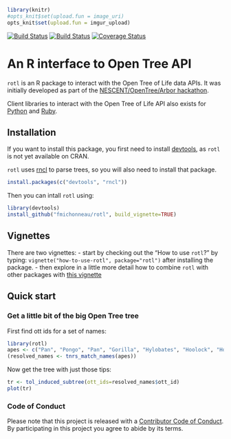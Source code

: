 ```r
library(knitr)
#opts_knit$set(upload.fun = image_uri)
opts_knit$set(upload.fun = imgur_upload)


```
[![Build Status](https://travis-ci.org/fmichonneau/rotl.svg)](https://travis-ci.org/fmichonneau/rotl)
[![Build Status](https://ci.appveyor.com/api/github/webhook?id=57rapgc0s7fwxwad)](https://ci.appveyor.com/project/fmichonneau/rotl)
[![Coverage Status](https://coveralls.io/repos/fmichonneau/rotl/badge.svg)](https://coveralls.io/r/fmichonneau/rotl)

# An R interface to Open Tree API

`rotl` is an R package to interact with the Open Tree of Life data APIs. It was
initially developed as part of the
[NESCENT/OpenTree/Arbor hackathon](http://blog.opentreeoflife.org/2014/06/11/apply-for-tree-for-all-a-hackathon-to-access-opentree-resources/).

Client libraries to interact with the Open Tree of Life API also exists for
[Python](https://github.com/OpenTreeOfLife/opentree-interfaces/tree/master/python)
and [Ruby](https://github.com/SpeciesFileGroup/bark).


## Installation

If you want to install this package, you first need to install
[devtools](https://github.com/hadley/devtools), as `rotl` is not yet available
on CRAN.

`rotl` uses [rncl](https://github.com/fmichonneau/rncl) to parse trees, so you
will also need to install that package.

```r
install.packages(c("devtools", "rncl"))
```

Then you can intall `rotl` using:

```r
library(devtools)
install_github("fmichonneau/rotl", build_vignette=TRUE)
```

## Vignettes

There are two vignettes:
- start by checking out the "How to use `rotl`?" by typing:
  `vignette("how-to-use-rotl", package="rotl")` after installing the
  package.
- then explore in a little more detail how to combine `rotl` with other packages
  with [this vignette](http://dwinter.github.io/rotl-vignette/)

## Quick start

### Get a little bit of the big Open Tree tree

First find ott ids for a set of names:

```r
library(rotl)
apes <- c("Pan", "Pongo", "Pan", "Gorilla", "Hylobates", "Hoolock", "Homo")
(resolved_names <- tnrs_match_names(apes))
```

Now get the tree with just those tips:

```r
tr <- tol_induced_subtree(ott_ids=resolved_names$ott_id)
plot(tr)
```

### Code of Conduct

Please note that this project is released with a
[Contributor Code of Conduct](CONDUCT.md). By participating in this project you
agree to abide by its terms.
